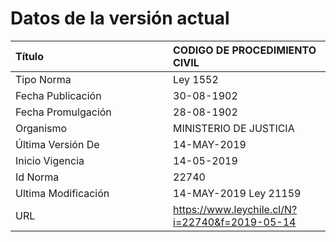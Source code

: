 # Datos de la versión actual {.unnumbered}

| Título | CODIGO DE PROCEDIMIENTO CIVIL|
| :------------- | :------------- |
| Tipo Norma   | Ley 1552 |
| Fecha Publicación | 30-08-1902|
| Fecha Promulgación    | 28-08-1902|
| Organismo | MINISTERIO DE JUSTICIA|
| Última Versión De  | 14-MAY-2019|
| Inicio Vigencia  | 14-05-2019|
| Id Norma | 22740|
| Ultima Modificación | 14-MAY-2019 Ley 21159|
| URL | [https://www.leychile.cl/N?i=22740&f=2019-05-14](https://www.leychile.cl/N?i=22740&f=2019-05-14) |